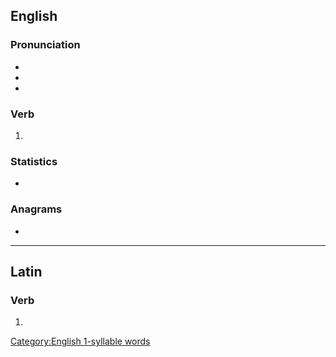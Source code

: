 ==English==

===Pronunciation===
* {{IPA|/ˈmɛnt/|lang=en}}
* {{audio|en-us-meant.ogg|Audio (US)|lang=en}}
* {{rhymes|ɛnt|lang=en}}

===Verb===
{{head|en|verb form}}

# {{en-past of|mean}}

===Statistics===
* {{rank|language|court|British|753|meant|tears|expected|considered}}

===Anagrams===
* {{anagrams|en|Manet|ament|ant'em|antem|manet|menta|nemat-}}

[[Category:English 1-syllable words]]

----

==Latin==

===Verb===
{{la-verb-form|meant}}

# {{inflection of|meō||3|p|pres|actv|indc|lang=la}}